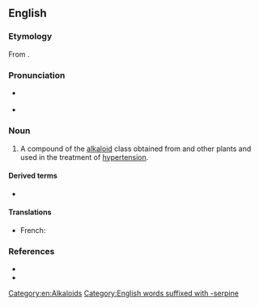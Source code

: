 {{also|réserpine}}
==English==
{{wikipedia}}

===Etymology===
From {{af|en|Rauvolfia serpentina|alt1=R(auvolfia) serp(entina)|lang1=mul|-ine}}.

===Pronunciation===
* {{a|RP}} {{IPA|en|/ɹɪˈsɜː.piːn/}}
* {{a|GA}} {{IPA|en|/ɹɪˈsɝːˌpiːn/}}

===Noun===
{{en-noun|~}}

# {{lb|en|organic compound|pharmaceutical drug}} A compound of the [[alkaloid]] class obtained from {{w|Indian snakeroot}} and other plants and used in the treatment of [[hypertension]].

====Derived terms====
* {{l|en|-serpine}}

====Translations====
{{trans-top|alkaloid}}
* French: {{t+|fr|réserpine|f}}
{{trans-mid}}
{{trans-bottom}}

===References===
* {{R:Lexico}}
* {{R:Merriam-Webster Online}}

[[Category:en:Alkaloids]]
[[Category:English words suffixed with -serpine]]
